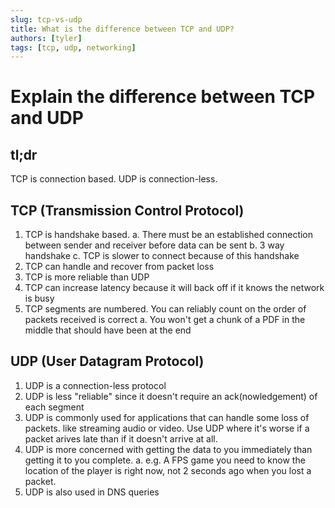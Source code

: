 ```yaml
---
slug: tcp-vs-udp
title: What is the difference between TCP and UDP?
authors: [tyler]
tags: [tcp, udp, networking]
---
```


# Explain the difference between TCP and UDP

## tl;dr

TCP is connection based. UDP is connection-less.

<!--truncate-->

## TCP (Transmission Control Protocol)

1. TCP is handshake based.
   a. There must be an established connection between sender and receiver before data can be sent
   b. 3 way handshake
   c. TCP is slower to connect because of this handshake
2. TCP can handle and recover from packet loss
3. TCP is more reliable than UDP
4. TCP can increase latency because it will back off if it knows the network is busy
5. TCP segments are numbered. You can reliably count on the order of packets received is correct
   a. You won't get a chunk of a PDF in the middle that should have been at the end

## UDP (User Datagram Protocol)

1. UDP is a connection-less protocol
2. UDP is less "reliable" since it doesn't require an ack(nowledgement) of each segment
3. UDP is commonly used for applications that can handle some loss of packets. like streaming audio or video. Use UDP where it's worse if a packet arives late than if it doesn't arrive at all.
4. UDP is more concerned with getting the data to you immediately than getting it to you complete.
   a. e.g. A FPS game you need to know the location of the player is right now, not 2 seconds ago when you lost a packet.
5. UDP is also used in DNS queries
